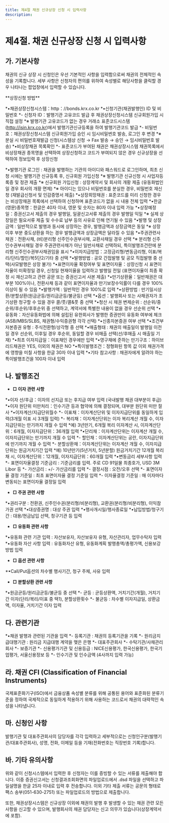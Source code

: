 ```yaml
---
title: 제4절 채권 신규상장 신청 시 입력사항
description:
---
```


# 제4절. 채권 신규상장 신청 시 입력사항

## 가. 기본사항 

채권의 신규 상장 시 신청인은 우선 기본적인 사항을 입력함으로써 채권의 전체적인 속성을 기록합니다. 세부 사항은 신청자의 편의를 위하여 속성별로 해당사항을 클릭할 경우 나타나는 팝업창에서 입력할 수 있습니다.

<GCallout severity="success">
**상장신청 방법**

*•채권상장신청시스템：http：//bonds.krx.co.kr
*•신청기관(채권발행인) ID 및 비밀번호
    *- 신청자 ID：발행기관 고유코드 발급 후 채권상장신청시스템 신규회원가입 시 직접 설정
        *※ 발행기관 고유코드가 없는 경우 거래소 표준코드시스템(http://isin.krx.co.kr)에서 발행기관신규등록을 하여 발행기관코드 발급
    *- 비밀번호：채권상장신청시스템 신규회원가입 승인 시 임시비밀번호 발송, 로그인 후 변경
        *※ 분실 시 비밀번호재발급 신청(시스템상 신청 → Fax 발송 → 승인 → 임시비밀번호 발송) 
*•비상장채권 목록확인
    *- 표준코드가 부여된 채권은 채권상장시스템 채권목록에서 비상장채권 종목명을 선택하여 상장신청하고 코드가 부여되지 않은 경우 신규상장을 선택하여 정보입력 후 상장신청 
</GCallout>

*•발행기관 로그인 : 채권을 발행하는 기관의 아이디와 패스워드로 로그인하며, 최초 신청 시에는 발행기관 신규등록 후, 신규회원 가입신청
    *※ 발행기관 신규신청 시 사업자등록증 및 정관 제출
    *※ 신규회원 가입신청 : 상장계약서 및 회사의 개황 제출 (유동화법인일 경우 회사의 개황 면제)
    *※ 아이디는 있으나 비밀번호를 분실한 경우, 비밀번호 재신청 (재발급신청서 및 인감증명서 제출)
*•상장희망채권 : 표준코드를 미리 신청한 경우는 비상장채권 목록에서 선택하여 신청하며 표준코드가 없을 시 내용 전체 입력
*•한글(영문)종목명：한글은 40자 이내, 영문 및 숫자는 80자 이내 입력 가능 
*•상장예정일：증권신고서 제출의 경우 발행일, 일괄신고서류 제출의 경우 발행일 익일
    *※ 실제 상장일은 필요서류 제출 및 수수료 납부 등의 사유로 인해 연기될 수 있음
*•발행 및 상장금액 : 일반적으로 발행과 동시에 상장하는 경우, 발행금액과 상장금액은 동일
    *※ 상장 이후 부분 중도상환을 하는 경우 발행금액과 상장금액은 달라질 수 있음 
*•주권관련사채권：전환사채, (비)분리형 신주인수권부사채, 교환사채일 경우 선택
    *※ 분리형 신주인수권부사채일 경우 주권관련사채가 아닌 일반사채로 선택하되, 특이발행조건란에 분리형 신주인수권부사채권임을 표시 
*•이자지급방법：고정금리형/변동금리형, 이표/복리/단리/할인/복5단2/기타 중 선택
*•발행방법 : 공모 간접발행 및 공모 직접발행 중 선택(사모발행은 상장 불가)
*•표면이자율 확정여부 및 표면이자율：상장신청 시 표면이자율이 미확정일 경우, 신청일 현재이율을 입력하고 발행일 전일 (표면이자율이 최종 확정 시 재신고하고 관련 공문 또는 증권신고서 사본 제출)
*•만기상환율：일반채권은 대부분 100%이나, 전환사채 등과 같이 표면이자율과 만기보장수익률이 다를 경우 100% 이상이 될 수 있음
*•발행가액 : 일반적인 경우 100%로 입력 
*•상환방법 : 만기일시상환/분할상환(원금균등/원리금균등/불균등) 선택 
*•옵션：발행회사 또는 사채권자가 조기상환 청구할 수 있을 경우 콜/풋/콜&풋 중 선택
*•청산 시 채권 변제순위 : 선순위/중순위/후순위/후후순위 중 선택하고, 계약서에 특별한 내용이 없을 경우 선순위 선택
*•유동화：자산유동화법에 의해 설립된 유한회사가 발행한 증권만이 유동화 여부에 체크 (ASB/MBS/SLBS, 채권형/수익증권형 각각 선택)
*•신종자본증권 여부 선택 
*•조건부자본증권 유형 : 주식전환형/상각형 중 선택 
*•매출형태 : 채권의 매출일이 발행일 이전일 경우 선순위, 이후일 경우 후순위, 동일할 경우 비매출 선택(선/후매출 시 매출일 기재) 
*•최초 이자지급일：이표채인 경우에만 입력
*•영구채에 준하는 만기구조：하이브리드채권은 YES, 이외의 채권은 NO
*•특이발행조건：정형화된 항목 값 이외 채권가격에 영향을 미칠 사항을 한글 30자 이내 입력 
*•기타 참고사항 : 채권자에게 알려야 하는 특이발행조건을 100자 이내 입력

## 나. 발행조건

* **□ 이자 관련 사항**

*•이자 선/후급：이자의 선지급 또는 후지급 여부 입력 (국내발행 채권 대부분이 후급) 
*•이자 원단위 미만처리：인수기관 등과 협약에 의해 결정되며, 대부분 원단위 미만 절사
*•이자계산/지급단위월수
    *- 이표채：이자계산단위 및 이자지급단위를 동일하게 입력(3개월 이표 시 3개월 입력) 
    *- 복리채：이자계산단위는 이자 복리계산 개월 수, 이자지급단위는 만기까지 개월 수 입력
        *예) 3년만기, 6개월 복리 이자계산 시, 이자계산단위：6개월, 이자지급단위：36개월 입력
*•단리채：이자계산단위는 이자계산 개월 수, 이자지급단위는 만기까지 개월 수 입력 
    *- 할인채：이자계산단위는 공란, 이자지급단위에 만기까지 개월 수 입력 
    *- 분할상환채：이자계산단위는 이자계산 개월 수, 이자지급단위는 원금거치기간 입력
        *예) 10년만기(5년거치, 5년분할) 원금거치기간 12개월 복리채 시, 이자계산단위：12개월, 이자지급단위：60개월 입력
*•변동금리 세부사항 입력 
    *- 표면이자율결정 기준금리 : 기준금리를 입력. 주로 CD 91일물 최종호가, USD 3M Libor 등
    *- 가산금리 : +/- 가산금리를 입력 
    *- 결정시점 : 오전/오후 선택
    *- 표면이자율 결정 기준일 : 최초 표면이자율 결정 기준일 입력 
    *- 이자율결정 기준일 : 매 이자마다 변동되는 표면이자율 결정일 입력

* **□ 주권 관련 사항**

*•권리구분 : 전환권, 신주인수권(분리형/비분리형), 교환권(분리형/비분리형), 이익참가권 선택
*•대상증권명 : 대상 주권 입력 
*•행사개시일/행사종료일 
*•납입방법/청구기간 : 대용/현금납입 선택, 청구기관 등 입력 

* **□ 유동화 관련 사항**

*•유동화 관련 기관 입력 : 자산보유자, 자산보유자 유형, 자산관리자, 업무수탁자 입력
*•유동화 자산 사항 입력 : 유동화자산 유형, 유동화계획 발행총액/총평가액, 신용보강방법 입력 

* **□ 옵션 관련 사항**

*•Call/Put옵션의 차수별 행사기간, 청구 주체, 사유 입력 

* **□ 분할상환 관련 사항**

*•원금균등/원리금균등/불균등 중 선택
    *- 균등 : 균등상환액, 거치기간(개월), 거치기간 이자(단리/복리/이표 중 택1), 분할상환횟수
    *- 불균등 : 차수별 이자지급일, 상환금액, 이자율, 거치기간 이자 입력

## 다. 관련기관

*•채권 발행과 관련된 기관을 입력
    *- 등록기관 : 채권의 등록기관을 기록
    *- 원리금지급대행기관 : 원리금 지급대행 계약을 맺은 은행
    *- 대표주관회사
    *- 수탁기관/사채관리회사 
    *- 보증기관
    *- 신용평가기관 및 신용등급 : NICE신용평가, 한국신용평가, 한국기업평가, 서울신용정보 등
    *- 인수기관 및 인수금액 (4사까지 입력 가능)

## 라. 채권 CFI (Classification of Financial Instruments)

국제표준화기구(ISO)에서 금융상품 속성별 분류를 위해 공통된 용어와 표준화된 분류기준을 정하여 국제적으로 동일하게 적용하기 위해 사용하는 코드로서 채권의 대략적인 속성을 나타냅니다. 

<GCenterImg src="/bm/540_1_tab.jpg" />

## 마. 신청인 사항

발행기관 및 대표주관회사의 담당자를 각각 입력하고 세부적으로는 신청인구분(발행기관/대표주관회사), 성명, 전화, 이메일 등을 기재(전화번호는 직장번호 기록)합니다.

## 바. 기타 유의사항

위와 같이 신청시스템에서 입력한 후 신청자는 이를 증빙할 수 있는 서류를 제출해야 합니다. 이중 증권신고서는 신청결과조회화면의 파일업로드에서 .dsd 파일을 선택하고 파일설명을 한글 25자 이내로 입력 후 전송합니다. 이외 기타 제출 서류는 공문의 형태로 팩스 송부(051-630-2751) 또는 파일업로드의 방법으로 제출합니다. 

<GCenterImg src="/bm/540_2_tab.jpg" />

또한, 채권상장시스템은 신규상장 이외에 채권의 발행 후 발생할 수 있는 채권 관련 모든 사항을 신고할 수 있으며, 발행회사의 채권 담당자는 신고 의무가 있습니다(상장계약서에 포함).

<GCenterImg src="/bm/540_3_tab.jpg" />



